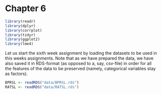 
# Chapter 6

```r
library(readr)
library(dplyr)
library(corrplot)
library(tidyr)
library(ggplot2)
library(lme4)
```

Let us start the sixth week assignment by loading the datasets to be used in this weeks assignments. Note that as we have prepared the data, we have also saved it in RDS-format (as opposed to a, say, csv-file) in order for all the features of the data to be preserved (namely, categorical variables stay as factors).

```r
BPRSL <- readRDS("data/BPRSL.rds")
RATSL <- readRDS("data/RATSL.rds")
```





